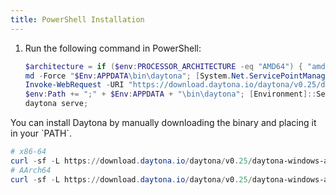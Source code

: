 ```yaml
---
title: PowerShell Installation
---
```


1. Run the following command in PowerShell:

    ```powershell
    $architecture = if ($env:PROCESSOR_ARCHITECTURE -eq "AMD64") { "amd64" } else { "arm64" }
    md -Force "$Env:APPDATA\bin\daytona"; [System.Net.ServicePointManager]::SecurityProtocol = [System.Net.SecurityProtocolType]'Tls,Tls11,Tls12';
    Invoke-WebRequest -URI "https://download.daytona.io/daytona/v0.25/daytona-windows-$architecture.exe" -OutFile "$Env:APPDATA\bin\daytona\daytona.exe";
    $env:Path += ";" + $Env:APPDATA + "\bin\daytona"; [Environment]::SetEnvironmentVariable("Path", $env:Path, [System.EnvironmentVariableTarget]::User);
    daytona serve;
    ```

<Aside type="note">
You can install Daytona by manually downloading the binary and placing it in your `PATH`.

```powershell
# x86-64
curl -sf -L https://download.daytona.io/daytona/v0.25/daytona-windows-amd64.exe -o daytona
# AArch64
curl -sf -L https://download.daytona.io/daytona/v0.25/daytona-windows-arm64.exe -o daytona
```

</Aside>
